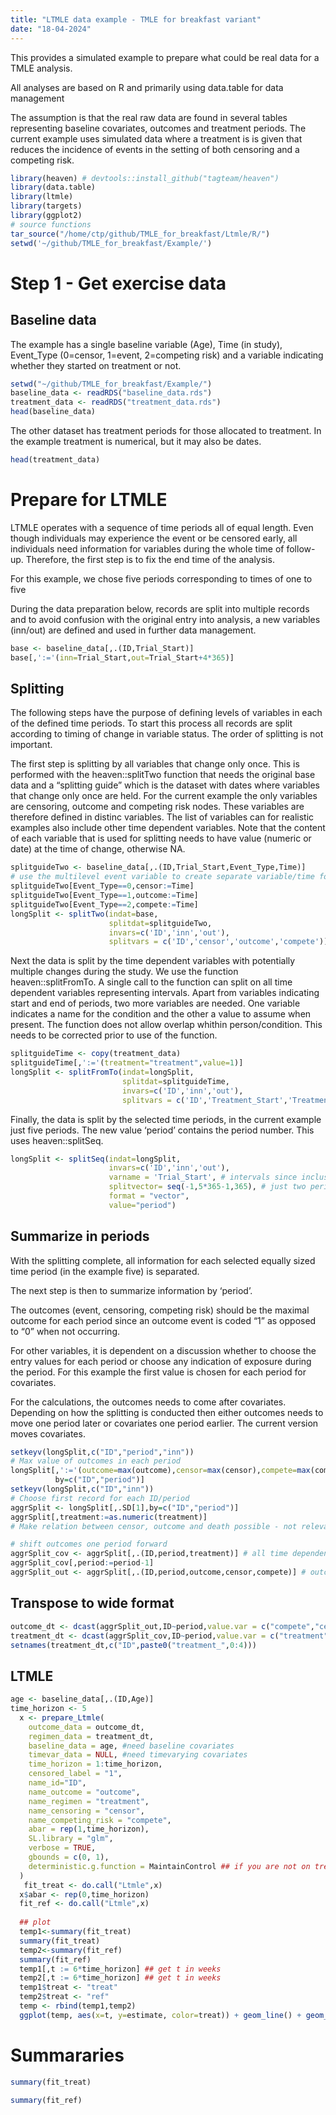 ```yaml
---
title: "LTMLE data example - TMLE for breakfast variant"
date: "18-04-2024"
---
```


This provides a simulated example to prepare what could be real data for a TMLE analysis.

All analyses are based on R and primarily using data.table for data management

The assumption is that the real raw data are found in several tables representing baseline covariates, outcomes and treatment periods. The current example uses simulated data where a treatment is is given that reduces the incidence of events in the setting of both censoring and a competing risk.


```r
library(heaven) # devtools::install_github("tagteam/heaven")
library(data.table)
library(ltmle)
library(targets)
library(ggplot2)
# source functions
tar_source("/home/ctp/github/TMLE_for_breakfast/Ltmle/R/")
setwd('~/github/TMLE_for_breakfast/Example/')
```
# Step 1 - Get exercise data

## Baseline data
The example has a single baseline variable (Age), Time (in study), Event_Type (0=censor, 1=event, 2=competing risk) and a variable indicating whether they started on treatment or not.

```r
setwd("~/github/TMLE_for_breakfast/Example/")
baseline_data <- readRDS("baseline_data.rds")
treatment_data <- readRDS("treatment_data.rds")
head(baseline_data)
```
The other dataset has treatment periods for those allocated to treatment. In the example treatment is numerical, but it may also be dates.
```r
head(treatment_data)
```
# Prepare for LTMLE
LTMLE operates with a sequence of time periods all of equal length. Even though 
individuals may experience the event or be censored early, all individuals need
information for variables during the whole time of follow-up. Therefore, the first
step is to fix the end time of the analysis. 

For this example, we chose five periods corresponding to times of one to five

During the data preparation below, records are split into multiple records and 
to avoid confusion with the original entry into analysis, a new variables (inn/out)
are defined and used in further data management.

```r
base <- baseline_data[,.(ID,Trial_Start)]
base[,':='(inn=Trial_Start,out=Trial_Start+4*365)]
```
## Splitting
The following steps have the purpose of defining levels of variables in each of 
the defined time periods. To start this process all records are split according 
to timing of change in variable status. The order of splitting is not important.

The first step is splitting by all variables that change only once. 
This is performed with the heaven::splitTwo function that needs the original 
base data and a "splitting guide" which is the dataset with dates where variables
that change only once are held.  For the current example the only variables are censoring, outcome and competing risk nodes.  These variables are therefore defined in distinc variables. The list of variables can for realistic examples also include other time dependent variables.  Note that the content of each variable that is used for splitting needs to have value (numeric or date) at the time of change, otherwise NA.

```r
splitguideTwo <- baseline_data[,.(ID,Trial_Start,Event_Type,Time)]
# use the multilevel event variable to create separate variable/time for censoring, outcome and competing risk
splitguideTwo[Event_Type==0,censor:=Time]
splitguideTwo[Event_Type==1,outcome:=Time]
splitguideTwo[Event_Type==2,compete:=Time]
longSplit <- splitTwo(indat=base,
                      splitdat=splitguideTwo,
                      invars=c('ID','inn','out'),
                      splitvars = c('ID','censor','outcome','compete'))
```

Next the data is split by the time dependent variables with potentially multiple
changes during the study. We use the function heaven::splitFromTo. A single call to the function can split on all time dependent variables representing intervals. Apart from variables indicating start and end of periods, two more variables are needed. One variable indicates a name for the condition and the other a value to assume when present. The function does not allow overlap whithin person/condition. This needs to be corrected prior to use of the function.

```r
splitguideTime <- copy(treatment_data)
splitguideTime[,':='(treatment="treatment",value=1)]
longSplit <- splitFromTo(indat=longSplit,
                         splitdat=splitguideTime,
                         invars=c('ID','inn','out'),
                         splitvars = c('ID','Treatment_Start','Treatment_End','value','treatment'))

```

Finally, the data is split by the selected time periods, in the current example
just five periods. The new value 'period' contains the period number. This uses
heaven::splitSeq.

```r
longSplit <- splitSeq(indat=longSplit,
                      invars=c('ID','inn','out'),
                      varname = 'Trial_Start', # intervals since inclusion in study
                      splitvector= seq(-1,5*365-1,365), # just two periods for the example
                      format = "vector",
                      value="period")
```
## Summarize in periods
With the splitting complete, all information for each selected equally sized time period 
(in the example five) is separated.

The next step is then to summarize information by 'period'. 

The outcomes (event, censoring, competing risk) should be the maximal outcome for each period since an outcome event is coded "1" as opposed to "0" when not occurring.  

For other variables, it is dependent on a discussion whether to choose the entry values
for each period or choose any indication of exposure during the period. For this
example the first value is chosen for each period for covariates. 

For the calculations, the outcomes needs to come after covariates. Depending on how the splitting is conducted then either outcomes needs to move one period later or covariates one period earlier.  The current version moves covariates.

```r
setkeyv(longSplit,c("ID","period","inn"))
# Max value of outcomes in each period
longSplit[,':='(outcome=max(outcome),censor=max(censor),compete=max(compete)),
          by=c("ID","period")] 
setkeyv(longSplit,c("ID","inn"))
# Choose first record for each ID/period
aggrSplit <- longSplit[,.SD[1],by=c("ID","period")]
aggrSplit[,treatment:=as.numeric(treatment)]
# Make relation between censor, outcome and death possible - not relevant for REAL data

# shift outcomes one period forward
aggrSplit_cov <- aggrSplit[,.(ID,period,treatment)] # all time dependent variables, here just "treatment"
aggrSplit_cov[,period:=period-1]
aggrSplit_out <- aggrSplit[,.(ID,period,outcome,censor,compete)] # outcomes
```

## Transpose to wide format
```r
outcome_dt <- dcast(aggrSplit_out,ID~period,value.var = c("compete","censor","outcome"))
treatment_dt <- dcast(aggrSplit_cov,ID~period,value.var = c("treatment"))
setnames(treatment_dt,c("ID",paste0("treatment_",0:4)))
```

## LTMLE
```r
age <- baseline_data[,.(ID,Age)]
time_horizon <- 5
  x <- prepare_Ltmle(
    outcome_data = outcome_dt,
    regimen_data = treatment_dt,
    baseline_data = age, #need baseline covariates
    timevar_data = NULL, #need timevarying covariates
    time_horizon = 1:time_horizon,
    censored_label = "1",
    name_id="ID",
    name_outcome = "outcome",
    name_regimen = "treatment",
    name_censoring = "censor",
    name_competing_risk = "compete",
    abar = rep(1,time_horizon),
    SL.library = "glm",
    verbose = TRUE,
    gbounds = c(0, 1),
    deterministic.g.function = MaintainControl ## if you are not on treatment, then you      #will not be on the treatment at a later data
  )
   fit_treat <- do.call("Ltmle",x)
  x$abar <- rep(0,time_horizon)
  fit_ref <- do.call("Ltmle",x)
  
  ## plot
  temp1<-summary(fit_treat)
  summary(fit_treat)
  temp2<-summary(fit_ref)
  summary(fit_ref)
  temp1[,t := 6*time_horizon] ## get t in weeks
  temp2[,t := 6*time_horizon] ## get t in weeks
  temp1$treat <- "treat"
  temp2$treat <- "ref"
  temp <- rbind(temp1,temp2)
  ggplot(temp, aes(x=t, y=estimate, color=treat)) + geom_line() + geom_point() + xlab("time (months)")+ylab("Probability of an event of type 'Outcome' within t weeks")
```
# Summararies
```r
summary(fit_treat)
```
```r
summary(fit_ref)
```